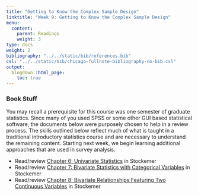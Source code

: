 ```yaml
---
title: "Getting to Know the Complex Sample Design"
linktitle: "Week 9: Getting to Know the Complex Sample Design"
menu:
  content:
    parent: Readings
    weight: 3
type: docs
weight: 2
bibliography: "../../static/bib/references.bib"
csl: "../../static/bib/chicago-fullnote-bibliography-no-bib.csl"
output:
  blogdown::html_page:
    toc: true
---
```


### Book Stuff
You may recall a prerequisite for this course was one semester of graduate statistics. Since many of you used SPSS or some other GUI based statistical software, the documents below were purposely chosen to help in a review process. The skills outlined below reflect much of what is taught in a traditional introductory statistics course and are necessary to understand the remaining content. Starting next week, we begin learning additional approaches that are used in survey analysis. 

- Read/review [Chapter 6: Univariate Statistics](/chapters/QMSS6.pdf){target="_blank"} in Stockemer
- Read/review [Chapter 7: Bivariate Statistics with Categorical Variables](/chapters/QMSS7.pdf){target="_blank"} in Stockemer
- Read/review [Chapter 8: Bivariate Relationships Featuring Two
Continuous Variables](/chapters/QMSS8.pdf){target="_blank"} in Stockemer




